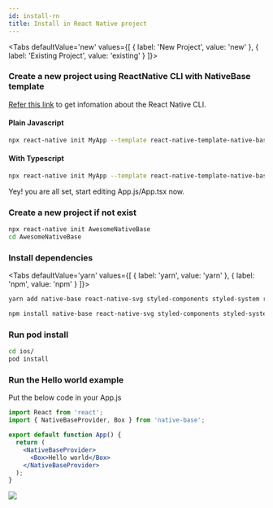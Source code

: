 ```yaml
---
id: install-rn
title: Install in React Native project
---
```



<Tabs
  defaultValue='new'
  values={[
  { label: 'New Project', value: 'new' },
  { label: 'Existing Project', value: 'existing' }
  ]}>

<TabItem value="new">

### Create a new project using ReactNative CLI with NativeBase template

[Refer this link](https://github.com/react-native-community/cli#about) to get infomation about the React Native CLI.

<h4 style={{marginTop:"40px"}} className="mt-8 font-mono">Plain Javascript</h4>
<div style={{maxWidth:"750px"}}>

```bash
npx react-native init MyApp --template react-native-template-native-base
```

</div>

<h4 className="mt-8 font-mono">With Typescript</h4>
<div style={{maxWidth:"750px"}}>

```bash
npx react-native init MyApp --template react-native-template-native-base-typescript
```

</div>

Yey! you are all set, start editing App.js/App.tsx now.

</TabItem>

<TabItem value="existing">

### Create a new project if not exist

```bash
npx react-native init AwesomeNativeBase
cd AwesomeNativeBase
```

### Install dependencies

<Tabs
defaultValue='yarn'
values={[
{ label: 'yarn', value: 'yarn' },
{ label: 'npm', value: 'npm' }
]}>

<TabItem value="yarn">

```bash
yarn add native-base react-native-svg styled-components styled-system react-native-safe-area-context
```

</TabItem>

<TabItem value="npm">

```bash
npm install native-base react-native-svg styled-components styled-system react-native-safe-area-context
```

</TabItem>

</Tabs>

### Run pod install

```bash
cd ios/
pod install
```

### Run the Hello world example

Put the below code in your App.js

```jsx
import React from 'react';
import { NativeBaseProvider, Box } from 'native-base';

export default function App() {
  return (
    <NativeBaseProvider>
      <Box>Hello world</Box>
    </NativeBaseProvider>
  );
}
```

</TabItem>

</Tabs>

<div style={{ textAlign: 'center' }}>
  <img src="/img/minion.gif" />
</div>

<div className="tailwind">
  <div className="mt-4 mb-8">
    <div className="row pl-0 ml-0">
      <TileLink
        title="Customize NativeBaseProvider"
        url="setup-provider"
        description="NativeBaseProvider provides theme throughout your application"
        className="bg-blueGray-600 mt-2"
      />
      <TileLink
        title="Theme"
        url="default-theme"
        description="Read more about the default NativeBase theme and how to override it"
        className="bg-blueGray-600  mt-2"
      />
    </div>
    <div className="row mt-2 pl-0 ml-0">
      <TileLink
        title="Utility props"
        url="utility-props"
        description="Shorthands of commonly used styling props which maps with the provided theme"
        className="bg-blueGray-600"
      />
    </div>
  </div>
</div>
